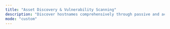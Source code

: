 ```yaml
---
title: "Asset Discovery & Vulnerability Scanning"
description: "Discover hostnames comprehensively through passive and active techniques, enumerate web servers, scan for open ports, and discover vulnerabilities, disclosed secrets, exposed panels, and more. The workflow uses previous results as seeds; run it regularly and it may discover new assets every time. To start, set your domain name, wordlist limit, vulnerability filter, Trickest token, and workflow ID"
mode: "custom"
---
```



<WorkflowPage 
title="Asset Discovery & Vulnerability Scanning"
category="Attack Surface Management"
description="Discover hostnames comprehensively through passive and active techniques, enumerate web servers, scan for open ports, and discover vulnerabilities, disclosed secrets, exposed panels, and more. The workflow uses previous results as seeds; run it regularly and it may discover new assets every time. To start, set your domain name, wordlist limit, vulnerability filter, Trickest token, and workflow ID"
createdOn="16 December, 2022"
author="trickest-mhmdiaa"
workflowUrl="https://editor.staging.trickest.io/preview?workflow_url=https://trickest-public-workflow.s3.eu-central-1.amazonaws.com/6d5a8540-9d77-4334-9bb8-1422b5a047f0.json"
id="6d5a8540-9d77-4334-9bb8-1422b5a047f0"
/>